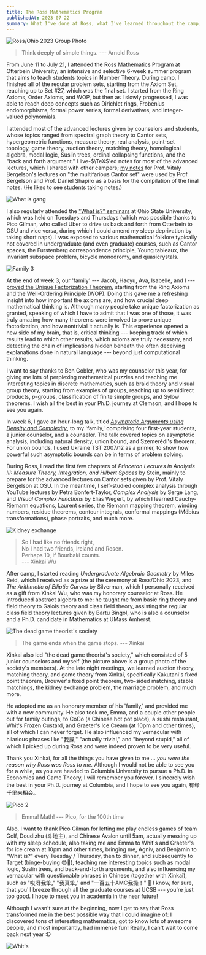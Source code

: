 ```yaml
---
title: The Ross Mathematics Program
publishedAt: 2023-07-22
summary: What I've done at Ross, what I've learned throughout the camp, and where I'm headed to.
---
```


![Ross/Ohio 2023 Group Photo](/static/images/ross-2023.jpeg)

> Think deeply of simple things.
> --- Arnold Ross

From June 11 to July 21, I attended the Ross Mathematics Program at Otterbein University, an intensive and selective 6-week summer program that aims to teach students topics in Number Theory.
During camp, I finished all of the regular problem sets, starting from the Axiom Set, reaching up to Set \#27, which was the final set.
I started from the Ring Axioms, Order Axioms, and WOP, but then as I slowly progressed,
I was able to reach deep concepts such as Dirichlet rings, Frobenius endomorphisms, formal power series, formal derivatives, and integer-valued polynomials.

I attended most of the advanced lectures given by counselors and students, whose topics ranged from spectral graph theory to Cantor sets, hypergeometric functions, measure theory, real analysis, point-set topology, game theory, auction theory, matching theory, homological algebra, modal logic, Suslin trees, ordinal collapsing functions, and the "back and forth argument."
I live-$\TeX$'ed notes for most of the advanced lectures, which I shared with other campers; [my notes](/static/files/cantor.pdf) for Prof. Vitaly Bergelson's lectures on "the multifarious Cantor set" were used by Prof. Bergelson and Prof. Daniel Shapiro as a basis for the compilation of the final notes.
(He likes to see students taking notes.)

![What is gang](/static/images/what-is-gang.jpg)

I also regularly attended the ["What is?" seminars](https://math.osu.edu/activities/colloquium/what-is) at Ohio State University,
which was held on Tuesdays and Thursdays (which was possible thanks to Pico Gilman, who called Uber to drive us back and forth from Otterbein to OSU and vice versa, during which I could amend my sleep deprivation by taking short naps).
I was exposed to various mathematical folklore typically not covered in undergraduate (and even graduate) courses, such as Cantor spaces, the Furstenberg correspondence principle, Young tableaux, the invariant subspace problem, bicycle monodromy, and quasicrystals.

![Family 3](/static/images/fam-3.jpg)

At the end of week 3, our 'family' --- Jacob, Haoyu, Ava, Isabelle, and I --- [proved the Unique Factorization Theorem](/static/files/fam-3-celebration.pdf), starting from the Ring Axioms and the Well-Ordering Principle (WOP).
Doing this gave me a refreshing insight into how important the axioms are, and how crucial deep mathematical thinking is.
Although many people take unique factorization as granted, speaking of which I have to admit that I was one of those, it was truly amazing how many theorems were involved to prove unique factorization, and how nontrivial it actually is.
This experience opened a new side of my brain, that is, critical thinking --- keeping track of which results lead to which other results, which axioms are truly necessary, and detecting the chain of implications hidden beneath the often deceiving explanations done in natural language --- beyond just computational thinking.

I want to say thanks to Ben Gobler, who was my counselor this year,
for giving me lots of perplexing mathematical puzzles and teaching me interesting topics in discrete mathematics,
such as braid theory and visual group theory, starting from examples of groups,
reaching up to semidirect products, $p$-groups, classification of finite simple groups, and Sylow theorems.
I wish all the best in your Ph.D. journey at Clemson, and I hope to see you again.

In week 6, I gave an hour-long talk, titled [_Asymptotic Arguments using Density and Complexity_](/static/files/asymptotic-arguments.pdf), to my 'family,' comprising four first-year students, a junior counselor, and a counselor.
The talk covered topics on asymptotic analysis, including natural density, union bound, and Szemerédi's theorem.
For union bounds, I used Ukraine TST 2007/12 as a primer, to show how powerful such asymptotic bounds can be in terms of problem solving.

During Ross, I read the first few chapters of _Princeton Lectures in Analysis III: Measure Theory, Integration, and Hilbert Spaces_ by Stein,
mainly to prepare for the advanced lectures on Cantor sets given by Prof. Vitaly Bergelson at OSU.
In the meantime, I self-studied complex analysis through YouTube lectures by Petra Bonfert-Taylor,
_Complex Analysis_ by Serge Lang, and _Visual Complex Functions_ by Elias Wegert,
by which I learned Cauchy-Riemann equations, Laurent series, the Riemann mapping theorem, winding numbers, residue theorems, contour integrals, conformal mappings (Möbius transformations), phase portraits, and much more.

![Kidney exchange](/static/images/xinkai-lecture.JPG)

> So I had like no friends right, <br/>
> No I had two friends, Ireland and Rosen. <br/>
> Perhaps 10, if Bourbaki counts. <br/>
> --- Xinkai Wu

After camp, I started reading _Undergraduate Algebraic Geometry_ by Miles Reid, which I received as a prize at the ceremony at Ross/Ohio 2023,
and _The Arithmetic of Elliptic Curves_ by Silverman, which I personally received as a gift from Xinkai Wu, who was my honorary counselor at Ross.
He introduced abstract algebra to me: he taught me from basic ring theory and field theory to Galois theory and class field theory,
assisting the regular class field theory lectures given by Bartu Bingol, who is also a counselor and a Ph.D. candidate in Mathematics at UMass Amherst.

![The dead game theorist's society](/static/images/ross-game-theorists.jpg)

> The game ends when the game stops. --- Xinkai

Xinkai also led "the dead game theorist's society," which consisted of 5 junior counselors and myself (the picture above is a group photo of the society's members).
At the late night meetings, we learned auction theory, matching theory, and game theory from Xinkai, specifically
Kakutani's fixed point theorem, Brouwer's fixed point theorem, two-sided matching, stable matchings, the kidney exchange problem, the marriage problem, and much more.

He adopted me as an honorary member of his 'family,' and provided me with a new community.
He also took me, Emma, and a couple other people out for family outings,
to CoCo (a Chinese hot pot place), a sushi restaurant, Whit's Frozen Custard, and Graeter's Ice Cream (at 10pm and other times), all of which I can never forget.
He also influenced my vernacular with hilarious phrases like "我操," "actually trivial," and "beyond stupid,"
all of which I picked up during Ross and were indeed proven to be very useful.

Thank you Xinkai, for all the things you have given to me ... _you were the reason why Ross was Ross to me._
Although I would not be able to see you for a while, as you are headed to Columbia University to pursue a Ph.D. in Economics and Game Theory, I will remember you forever.
I sincerely wish the best in your Ph.D. journey at Columbia, and I hope to see you again, 有缘千里来相会。

![Pico 2](/static/images/pico-2.jpg)

> Emma! Math! --- Pico, for the 100th time

Also, I want to thank Pico Gilman for letting me play endless games of team Golf, Doudizhu (斗地主), and Chinese Avalon until 5am,
actually messing up with my sleep schedule, also taking me and Emma to Whit's and Graeter's for ice cream at 10pm and other times,
bringing me, Agniv, and Benjamin to "What is?" every Tuesday / Thursday, then to dinner, and subsequently to Target (binge-buying :sunglasses::shopping_cart:),
teaching me interesting topics such as modal logic, Suslin trees, and back-and-forth arguments,
and also influencing my vernacular with questionable phrases in Chinese (together with Xinkai),
such as "哎呀我笨," "我真笨," and "一百五十AMC我操！" :rofl:
I know, for sure, that you'll breeze through all the graduate courses at UCSB --- you're just too good.
I hope to meet you in academia in the near future!

Although I wasn't sure at the beginning, now I get to say that Ross transformed me in the best possible way that I could imagine of:
I discovered tons of interesting mathematics, got to know lots of awesome people, and most importantly, had immense fun!
Really, I can't wait to come back next year :D

![Whit's](/static/images/ice-cream.jpg)
